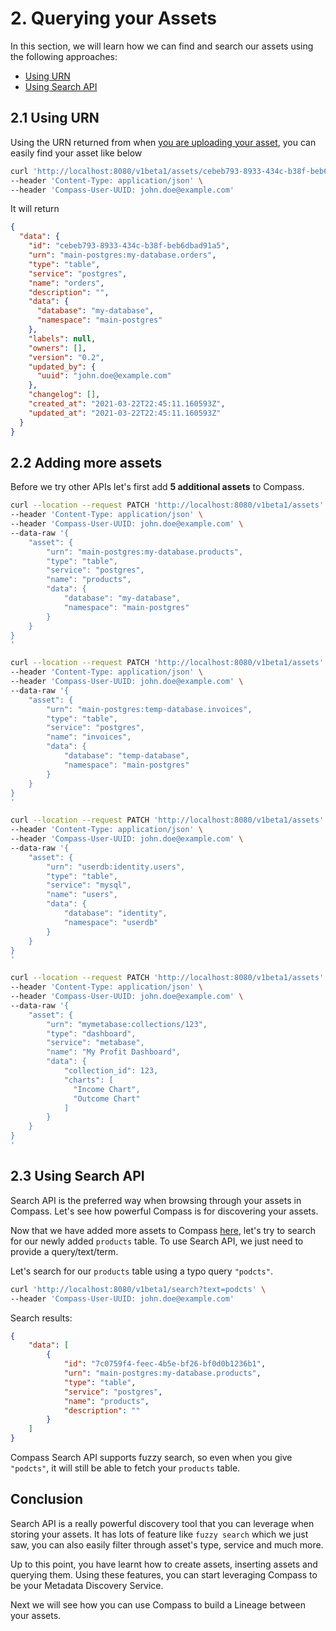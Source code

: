 
# 2. Querying your Assets

In this section, we will learn how we can find and search our assets using the following approaches:
- [Using URN](#21-using-urn)
- [Using Search API](#23-using-search-api)

## 2.1 Using URN

Using the URN returned from when [you are uploading your asset](./1-my-first-asset.md#13-sending-your-first-asset-to-compass), you can easily find your asset like below

```bash
curl 'http://localhost:8080/v1beta1/assets/cebeb793-8933-434c-b38f-beb6dbad91a5' \
--header 'Content-Type: application/json' \
--header 'Compass-User-UUID: john.doe@example.com'
```

It will return
```json
{
  "data": {
    "id": "cebeb793-8933-434c-b38f-beb6dbad91a5",
    "urn": "main-postgres:my-database.orders",
    "type": "table",
    "service": "postgres",
    "name": "orders",
    "description": "",
    "data": {
      "database": "my-database",
      "namespace": "main-postgres"
    },
    "labels": null,
    "owners": [],
    "version": "0.2",
    "updated_by": {
      "uuid": "john.doe@example.com"
    },
    "changelog": [],
    "created_at": "2021-03-22T22:45:11.160593Z",
    "updated_at": "2021-03-22T22:45:11.160593Z"
  }
}
```

## 2.2 Adding more assets

Before we try other APIs let's first add **5 additional assets** to Compass.

<Tabs>
<TabItem value="product" label="Product Table">

```bash
curl --location --request PATCH 'http://localhost:8080/v1beta1/assets' \
--header 'Content-Type: application/json' \
--header 'Compass-User-UUID: john.doe@example.com' \
--data-raw '{
    "asset": {
        "urn": "main-postgres:my-database.products",
        "type": "table",
        "service": "postgres",
        "name": "products",
        "data": {
            "database": "my-database",
            "namespace": "main-postgres"
        }
    }
}
'
```

</TabItem>
<TabItem value="different-database" label="Different Database">

```bash
curl --location --request PATCH 'http://localhost:8080/v1beta1/assets' \
--header 'Content-Type: application/json' \
--header 'Compass-User-UUID: john.doe@example.com' \
--data-raw '{
    "asset": {
        "urn": "main-postgres:temp-database.invoices",
        "type": "table",
        "service": "postgres",
        "name": "invoices",
        "data": {
            "database": "temp-database",
            "namespace": "main-postgres"
        }
    }
}
'
```

</TabItem>
<TabItem value="mysql" label="MySQL">

```bash
curl --location --request PATCH 'http://localhost:8080/v1beta1/assets' \
--header 'Content-Type: application/json' \
--header 'Compass-User-UUID: john.doe@example.com' \
--data-raw '{
    "asset": {
        "urn": "userdb:identity.users",
        "type": "table",
        "service": "mysql",
        "name": "users",
        "data": {
            "database": "identity",
            "namespace": "userdb"
        }
    }
}
'
```

</TabItem>
<TabItem value="dashboard-type" label="Dashboard Type">

```bash
curl --location --request PATCH 'http://localhost:8080/v1beta1/assets' \
--header 'Content-Type: application/json' \
--header 'Compass-User-UUID: john.doe@example.com' \
--data-raw '{
    "asset": {
        "urn": "mymetabase:collections/123",
        "type": "dashboard",
        "service": "metabase",
        "name": "My Profit Dashboard",
        "data": {
            "collection_id": 123,
            "charts": [
              "Income Chart",
              "Outcome Chart"
            ]
        }
    }
}
'
```

</TabItem>
</Tabs>

## 2.3 Using Search API

Search API is the preferred way when browsing through your assets in Compass. Let's see how powerful Compass is for discovering your assets.

Now that we have added more assets to Compass [here](#22-adding-more-assets), let's try to search for our newly added `products` table. To use Search API, we just need to provide a query/text/term.

Let's search for our `products` table using a typo query `"podcts"`.

```bash
curl 'http://localhost:8080/v1beta1/search?text=podcts' \
--header 'Compass-User-UUID: john.doe@example.com'
```

Search results:
```json
{
    "data": [
        {
            "id": "7c0759f4-feec-4b5e-bf26-bf0d0b1236b1",
            "urn": "main-postgres:my-database.products",
            "type": "table",
            "service": "postgres",
            "name": "products",
            "description": ""
        }
    ]
}
```

Compass Search API supports fuzzy search, so even when you give `"podcts"`, it will still be able to fetch your `products` table.

## Conclusion

Search API is a really powerful discovery tool that you can leverage when storing your assets. It has lots of feature like `fuzzy search` which we just saw, you can also easily filter through asset's type, service and much more.

Up to this point, you have learnt how to create assets, inserting assets and querying them. Using these features, you can start leveraging Compass to be your Metadata Discovery Service.

Next we will see how you can use Compass to build a Lineage between your assets.
